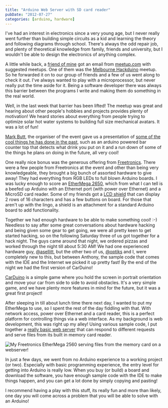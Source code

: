 ```yaml
---
title: "Arduino Web Server with SD card reader"
pubDate: "2012-07-27"
categories: [arduino, hardware]
---
```



I've had an interest in electronics since a very young age, but I never really
went further than building simple circuits as a kid and learning the theory and
following diagrams through school. There's always the odd repair job, and
plenty of theoretical knowledge from family, friends and university, but I
wouldn't be able to design the electronics of anything complex.

A little while back, a [friend of mine](http://michael.chandler.id.au/) got an
email from [meetup.com](http://meetup.com/) with suggested meetups. One of them
was the [Melbourne
Hackduino](http://www.meetup.com/Hackduino-Electronics-Meetup-Group) meetup. So
he forwarded it on to our group of friends and a few of us went along to check
it out. I've always wanted to play with a microprocessor, but never really put
the time aside for it. Being a software developer there was always this barrier
between the programs I write and making them do something in the real world.

Well, in the last week that barrier has been lifted! The meetup was great and
hearing about other people's hobbies and projects provides plenty of motivation!
We heard stories about everything from people trying to optimize solar hot water
systems to building full size mechanical avatars. It was a lot of fun!

[Mark Butt](http://au.linkedin.com/pub/mark-butt/28/507/539), the organiser of
the event gave us a presentation of [some of the cool things he has done in the
past](http://www.springrocket.com.au/portfolio/), such as an arduino powered bar
counter top that detects what drink you put on it and a run down of some of the
things he plans on doing in the future, all very cool!

One really nice bonus was the generous offering from
[Freetronics](http://www.freetronics.com/). There were a few people from
Freetronics at the event and other than being very knowledgeable, they brought a
big bunch of assorted hardware to give away! They had everything from RGB LEDs
to full blown Arduino boards. I was lucky enough to score an [EtherMega
2650](http://www.freetronics.com/products/ethermega-arduino-mega-2560-compatible-with-onboard-ethernet#.UA3bC3AwyGo),
which from what I can tell is a beefed up Arduino with an Ethernet port (with
power over Ethernet) and a MicroSD card reader. Some of my friends got a [LCD
shield](http://www.freetronics.com/products/lcd-keypad-shield#.UA4RrXAwyGp) that
can display 2 rows of 16 characters and has a few buttons on board. For those
that aren't up with the lingo, a shield is an attachment for a standard Arduino
board to add functionality.

Together we had enough hardware to be able to make something cool! :-) Needless
to say after some great conversations about hardware hacking and being given
some gear to get going, we were all pretty keen to get started hacking, so on
the following Saturday three of us got together for a hack night. The guys came
around that night, we ordered pizzas and worked through the night till about
5:30 AM! We had one experienced hardware guy,
[@asellitt](https://twitter.com/asellitt), but the other two of us,
[@optiks](https://twitter.com/optiks) and I, were completely new to this, but
between Anthony, the sample code that comes with the IDE and the Internet we
picked it up pretty fast! By the end of the night we had the first version of
CarDuino!

[CarDuino](https://github.com/HACD/CarDuino) is a simple game where you hold the
screen in portrait orientation and move your car from side to side to avoid
obstacles. It's a very simple game, and we have plenty more features in mind for
the future, but it was a great first project!

After sleeping in till about lunch time there next day, I wanted to put my
EtherMega to use, so I spent the rest of the day fiddling with that. With
network access, power over Ethernet and a card reader, this is a perfect
platform for controlling things via a web interface. As my background is web
development, this was right up my alley! Using various sample code, I put
together a [really basic web
server](https://github.com/stevenocchipinti/ArduinoWebServer) that can respond
to different requests and serve files from its built in memory card reader.

<Img
  originalAspectRatio
  src="blog/wkljpd1awd0cdmeinzba.jpg"
  alt="My Freetronics EtherMega 2560 serving files from the memory card on a webserver! "
/>

In just a few days, we went from no Arduino experience to a working project (or
two). Especially with basic programming experience, the entry level for getting
into Arduino is really low. When you buy (or build) a board and download the
software, you have enough sample code with the IDE to make things happen, and
you can get a lot done by simply copying and pasting!

I recommend having a play with this stuff, its really fun and more than likely,
one day you will come across a problem that you will be able to solve with an
Arduino!
